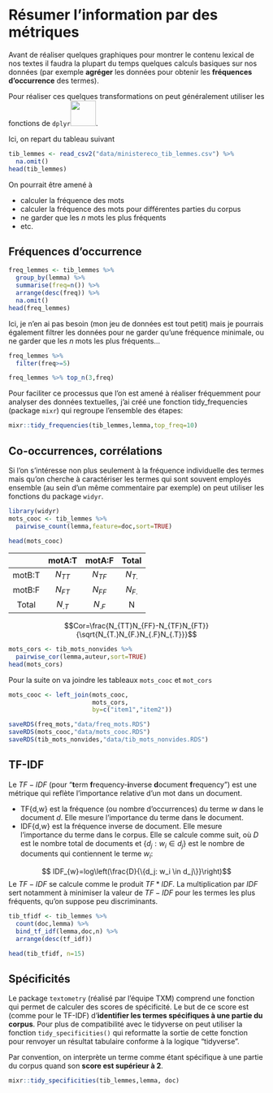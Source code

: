 # Résumer l'information par des métriques

Avant de réaliser quelques graphiques pour montrer le contenu lexical de nos textes il faudra la plupart du temps quelques calculs basiques sur nos données (par exemple **agréger** les données pour obtenir les **fréquences d'occurrence** des termes).

Pour réaliser ces quelques transformations on peut généralement utiliser les fonctions de `dplyr`<img src='images/logo_dplyr.jpg' width='50'>.

Ici, on repart du tableau suivant

```r
tib_lemmes <- read_csv2("data/ministereco_tib_lemmes.csv") %>% 
  na.omit()
head(tib_lemmes)
```

On pourrait être amené à

- calculer la fréquence des mots
- calculer la fréquence des mots pour différentes parties du corpus
- ne garder que les $n$ mots les plus fréquents
- etc.

## Fréquences d'occurrence


```r
freq_lemmes <- tib_lemmes %>%
  group_by(lemma) %>% 
  summarise(freq=n()) %>% 
  arrange(desc(freq)) %>% 
  na.omit()
head(freq_lemmes)
```

Ici, je n'en ai pas besoin (mon jeu de données est tout petit) mais je pourrais également filtrer les données pour ne garder qu'une fréquence minimale, ou ne garder que les $n$ mots les plus fréquents...

```r
freq_lemmes %>%
  filter(freq>=5)

freq_lemmes %>% top_n(3,freq)
```

Pour faciliter ce processus que l'on est amené à réaliser fréquemment pour analyser des données textuelles, j'ai créé une fonction tidy_frequencies (package `mixr`) qui regroupe l'ensemble des étapes: 

```r
mixr::tidy_frequencies(tib_lemmes,lemma,top_freq=10)
```


## Co-occurrences, corrélations

Si l'on s'intéresse non plus seulement à la fréquence individuelle des termes mais qu'on cherche à caractériser les termes qui sont souvent employés ensemble (au sein d'un même commentaire par exemple) on peut utiliser les fonctions du package `widyr`. 

```r
library(widyr)
mots_cooc <- tib_lemmes %>%
  pairwise_count(lemma,feature=doc,sort=TRUE) 

head(mots_cooc)
```


|| motA:T   | motA:F   | Total   |
|:-----:|:--------:|:--------:|:-------:|
| motB:T| $N_{TT}$ | $N_{TF}$ | $N_{T.}$|
| motB:F| $N_{FT}$ | $N_{FF}$ | $N_{F.}$|
| Total | $N_{.T}$ | $N_{.F}$ | N       |

$$Cor=\frac{N_{TT}N_{FF}-N_{TF}N_{FT}}{\sqrt{N_{T.}N_{F.}N_{.F}N_{.T}}}$$


```r
mots_cors <- tib_mots_nonvides %>% 
  pairwise_cor(lemma,auteur,sort=TRUE)
head(mots_cors)
```

Pour la suite on va joindre les tableaux `mots_cooc` et `mot_cors`

```r
mots_cooc <- left_join(mots_cooc,
                       mots_cors,
                       by=c("item1","item2"))
```


```r
saveRDS(freq_mots,"data/freq_mots.RDS")
saveRDS(mots_cooc,"data/mots_cooc.RDS")
saveRDS(tib_mots_nonvides,"data/tib_mots_nonvides.RDS")
```

## TF-IDF

Le $TF-IDF$ (pour "**t**erm **f**requency-**i**nverse **d**ocument **f**requency") est une métrique qui reflète l'importance relative d'un mot dans un document.

- TF{d,w} est la fréquence (ou nombre d'occurrences) du terme $w$ dans le document $d$. Elle mesure l'importance du terme dans le document.
- IDF{d,w} est la fréquence inverse de document. Elle mesure l'importance du terme dans le corpus. Elle se calcule comme suit, où $D$ est le nombre total de documents et $\{d_j: w_i \in d_j\}$ est le nombre de documents qui contiennent le terme $w_i$:

$$ IDF_{w}=log\left(\frac{D}{\{d_j: w_i \in d_j\}}\right)$$ 
Le $TF-IDF$ se calcule comme le produit $TF*IDF$. La multiplication par $IDF$ sert notamment à minimiser la valeur de $TF-IDF$ pour les termes les plus fréquents, qu'on suppose peu discriminants.


```r
tib_tfidf <- tib_lemmes %>% 
  count(doc,lemma) %>% 
  bind_tf_idf(lemma,doc,n) %>% 
  arrange(desc(tf_idf))

head(tib_tfidf, n=15)
```


## Spécificités

Le package `textometry` (réalisé par l'équipe TXM) comprend une fonction qui permet de calculer des scores de spécificité. Le but de ce score est (comme pour le TF-IDF) d'**identifier les termes spécifiques à une partie du corpus**. Pour plus de compatibilité avec le tidyverse on peut utiliser la fonction `tidy_specificities()` qui reformatte la sortie de cette fonction pour renvoyer un résultat tabulaire conforme à la logique "tidyverse".

Par convention, on interprète un terme comme étant spécifique à une partie du corpus quand son **score est supérieur à 2**.

```r
mixr::tidy_specificities(tib_lemmes,lemma, doc)
```



